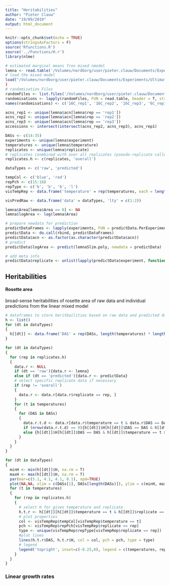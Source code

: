 ```yaml
---
title: "Heritabilities"
author: "Pieter Clauw"
date: "19/09/2019"
output: html_document
---
```


```r
knitr::opts_chunk$set(echo = TRUE)
options(stringsAsFactors = F)
source('Rfunctions.R')
source('../Functions/H.r')
library(nlme)

```

```r
# estimated marginal means fron mixed nmodel
lemna <- read.table('/Volumes/nordborg/user/pieter.clauw/Documents/Experiments/UltimateQandD/Data/Growth/rawdata_combined_annotation_NO.txt', header = T, sep = '\t')
# load the mixed model
load("/Volumes/nordborg/user/pieter.clauw/Documents/Experiments/UltimateQandD/Results/Growth/poly3_logRosette_NO_allReps_V3_corCAR1_correct.rda")
)
# randomisation Files
randomFiles <- list.files('/Volumes/nordborg/user/pieter.clauw/Documents/Experiments/UltimateQandD/Setup/GrowthChamber/', pattern = 'chamberRandomisation_.*_rep', full.names = T)
randomisations <- lapply(randomFiles, FUN = read.table, header = T, stringsAsFactors = F)
names(randomisations) <- c('16C_rep1', '16C_rep2', '16C_rep3', '6C_rep1', '6C_rep2', '6C_rep3')


```

```r
acns_rep1 <- unique(lemna$acn[lemna$rep == 'rep1'])
acns_rep2 <- unique(lemna$acn[lemna$rep == 'rep2'])
acns_rep3 <- unique(lemna$acn[lemna$rep == 'rep3'])
accessions <- intersect(intersect(acns_rep2, acns_rep3), acns_rep1)

DASs <- c(14:35)
experiments <- unique(lemna$experiment)
temperatures <- unique(lemna$temperature)
replicates <- unique(lemna$replicate)
# replicates conmbined with over all replicates (pseudo-replicate called 'overall')
replicates.h <- c(replicates, 'overall')

dataTypes <- c('raw', 'predicted')
```
```r
tempCol <- c('blue', 'red')
repPch <- c(15:18)
repType <- c('b', 'b', 'b', 'l')
visTempRep <- data.frame('temperature' = rep(temperatures, each = length(replicates.h)), 'replicate' = rep(replicates.h, length(temperatures)), 'tempCol' = rep(tempCol, each = length(replicates.h)), 'repPch' = rep(repPch, length(temperatures)), repType = rep(repType, length(temperatures)))

visPredRaw <- data.frame('data' = dataTypes, 'lty' = c(1:2))

```


```r
lemna$Area[lemna$Area == 0] <- NA
lemna$logArea <- log(lemna$Area)
```



```r
# prepare newdata for prediction
predictDataFrames <- lapply(experiments, FUN = predictData.PerExperiment)
predictData <- do.call(rbind, predictDataFrames)
predictData$acn <- as.factor(as.character(predictData$acn))
# predict
predictData$logArea <- predict(lemnaSlim.poly, newdata = predictData)

# add meta info
predictData$replicate <- unlist(lapply(predictData$experiment, function(exp){strsplit(exp, split = '_')[[1]][2]}))
```


## Heritabilities 
#### Rosette area
broad-sense heritabilities of rosette area of raw data and individual predictions from the linear mixed model
```r
# dataframes to store heritbailities based on raw data and predicted data respectively
h <- list()
for (dt in dataTypes)
{
  h[[dt]] <- data.frame('DAS' = rep(DASs, length(temperatures) * length(replicates.h)), 'temperature' =  rep(temperatures, each = length(DASs) * length(replicates.h)), 'replicate' = rep(rep(replicates.h, each = length(DASs)), length(temperatures)), 'H' = NA, stringsAsFactors = F)
}

for (dt in dataTypes)
{
  for (rep in replicates.h)
  {  
    data.r <- NULL
    if (dt == 'raw'){data.r <- lemna}
    else if (dt == 'predicted'){data.r <- predictData}
    # select specific replicate data if necessary
    if (rep != 'overall')
    {
      data.r <- data.r[data.r$replicate == rep, ]
    }
    for (t in temperatures)
    {
      for (DAS in DASs)
      {
        data.r.t.d <- data.r[data.r$temperature == t & data.r$DAS == DAS, c('acn', 'logArea')]
        if (nrow(data.r.t.d) == 0){h[[dt]]$H[h[[dt]]$DAS == DAS & h[[dt]]$temperature == t & h[[dt]]$replicate == rep] <- NA}
        else {h[[dt]]$H[h[[dt]]$DAS == DAS & h[[dt]]$temperature == t & h[[dt]]$replicate == rep] <- H(data.r.t.d, print = F)[4]}
      }
    }
  }
}

```
```r
for (dt in dataTypes)
{
  minH <- min(h[[dt]]$H, na.rm = T)
  maxH <- max(h[[dt]]$H, na.rm = T)
  par(mar=c(5.1, 4.1, 4.1, 8.1), xpd=TRUE)
  plot(NA,NA, xlim = c(DASs[1], DASs[length(DASs)]), ylim = c(minH, maxH), xlab = 'days after stratification (DAS)', ylab = 'broad sense heritability', main = dt)
  for (t in temperatures)
  {
    for (rep in replicates.h)
    {
      # select H for given temperature and replicate
      h.t.r <- h[[dt]][h[[dt]]$temperature == t & h[[dt]]$replicate == rep, ]
      # plot properties
      col <- visTempRep$tempCol[visTempRep$temperature == t]
      pch <- visTempRep$repPch[visTempRep$replicate == rep]
      type <- unique(visTempRep$repType[visTempRep$replicate == rep])
      #plot lines
      lines(h.t.r$DAS, h.t.r$H, col = col, pch = pch, type = type)
      # legend
      legend('topright', inset=c(-0.25,0), legend = c(temperatures, replicates.h), col = c(tempCol, rep('black', length(replicates.h))), pch = c(NA,NA, repPch[1:3], NA), lty = c(1,1, NA, NA, NA, 1))
    }
  }
}

```




### Linear growth rates







